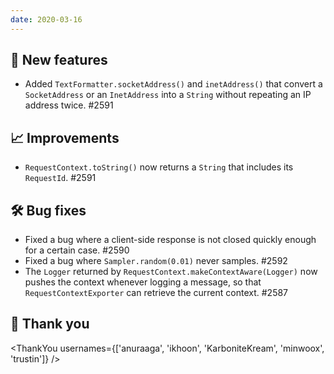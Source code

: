```yaml
---
date: 2020-03-16
---
```


## 🌟 New features

- Added `TextFormatter.socketAddress()` and `inetAddress()` that convert a `SocketAddress` or an `InetAddress` into a `String` without repeating an IP address twice. #2591

## 📈 Improvements

- `RequestContext.toString()` now returns a `String` that includes its `RequestId`. #2591

## 🛠️ Bug fixes

- Fixed a bug where a client-side response is not closed quickly enough for a certain case. #2590
- Fixed a bug where `Sampler.random(0.01)` never samples. #2592
- The `Logger` returned by `RequestContext.makeContextAware(Logger)` now pushes the context whenever logging a message, so that `RequestContextExporter` can retrieve the current context. #2587

## 🙇 Thank you

<ThankYou
  usernames={['anuraaga', 'ikhoon', 'KarboniteKream', 'minwoox', 'trustin']}
/>
